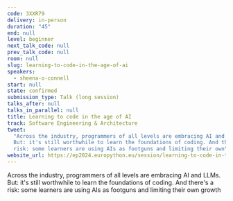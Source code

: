 ```yaml
---
code: 3XXR79
delivery: in-person
duration: "45"
end: null
level: beginner
next_talk_code: null
prev_talk_code: null
room: null
slug: learning-to-code-in-the-age-of-ai
speakers:
  - sheena-o-connell
start: null
state: confirmed
submission_type: Talk (long session)
talks_after: null
talks_in_parallel: null
title: Learning to code in the age of AI
track: Software Engineering & Architecture
tweet:
  "Across the industry, programmers of all levels are embracing AI and LLMs.
  But: it's still worthwhile to learn the foundations of coding. And there's a
  risk: some learners are using AIs as footguns and limiting their own"
website_url: https://ep2024.europython.eu/session/learning-to-code-in-the-age-of-ai
---
```


Across the industry, programmers of all levels are embracing AI and LLMs. But:
it's still worthwhile to learn the foundations of coding. And there's a risk:
some learners are using AIs as footguns and limiting their own growth
